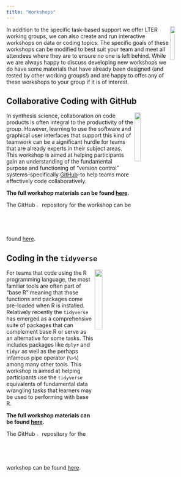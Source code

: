 ```yaml
---
title: "Workshops"
---
```


<img src = "images/nceas_logo_square.png" align = "right" width = "15%" />

In addition to the specific task-based support we offer LTER working groups, we can also create and run interactive workshops on data or coding topics. The specific goals of these workshops can be modified to best suit your team and meet all attendees where they are to ensure no one is left behind. While we are always happy to discuss developing new workshops we do have some materials that have already been designed (and tested by other working groups!) and are happy to offer any of these workshops to your group if it is of interest.

## Collaborative Coding with GitHub

<img src = "images/github_logo_gray.png" align="right" width="18%" />

In synthesis science, collaboration on code products is often integral to the productivity of the group. However, learning to use the software and graphical user interfaces that support this kind of teamwork can be a significant hurdle for teams that are already experts in their subject areas. This workshop is aimed at helping participants gain an understanding of the fundamental purpose and functioning of "version control" systems--specifically [GitHub](https://github.com/)--to help teams more effectively code collaboratively.

**The full workshop materials can be found [here](https://nceas.github.io/scicomp-workshop-collaborative-coding/).**

The GitHub <img src="images/github_logo_gray.png" width="2%"/> repository for the workshop can be found [here](https://github.com/NCEAS/scicomp-workshop-collaborative-coding).

## Coding in the `tidyverse`

<img src = "images/tidyverse_hex.png" align="right" width="20%" />

For teams that code using the R programming language, the most familiar tools are often part of "base R" meaning that those functions and packages come pre-loaded when R is installed. Relatively recently the `tidyverse` has emerged as a comprehensive suite of packages that can complement base R or serve as an alternative for some tasks. This includes packages like `dplyr` and `tidyr` as well as the perhaps infamous pipe operator (`%>%`) among many other tools. This workshop is aimed at helping participants use the `tidyverse` equivalents of fundamental data wrangling tasks that learners may be used to performing with base R.

**The full workshop materials can be found [here](https://nceas.github.io/scicomp-workshop-tidyverse/).** 

The GitHub <img src="images/github_logo_gray.png" width="2%"/> repository for the workshop can be found [here](https://github.com/NCEAS/scicomp-workshop-tidyverse).
